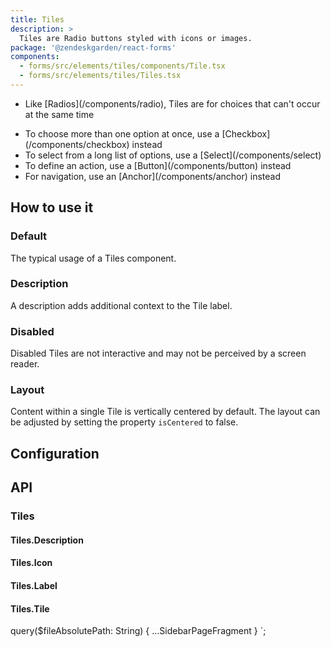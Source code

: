 ```yaml
---
title: Tiles
description: >
  Tiles are Radio buttons styled with icons or images.
package: '@zendeskgarden/react-forms'
components:
  - forms/src/elements/tiles/components/Tile.tsx
  - forms/src/elements/tiles/Tiles.tsx
---
```


<Usage>
  <Use>
    <ul>
      <li>
        <Markdown>
          Like [Radios](/components/radio), Tiles are for choices that can't occur at the same time
        </Markdown>
      </li>
    </ul>
  </Use>
  <Misuse>
    <ul>
      <li>
        <Markdown>
          To choose more than one option at once, use a [Checkbox](/components/checkbox) instead
        </Markdown>
      </li>
      <li>
        <Markdown>
          To select from a long list of options, use a [Select](/components/select)
        </Markdown>
      </li>
      <li>
        <Markdown>To define an action, use a [Button](/components/button) instead</Markdown>
      </li>
      <li>
        <Markdown>For navigation, use an [Anchor](/components/anchor) instead</Markdown>
      </li>
    </ul>
  </Misuse>
</Usage>

## How to use it

### Default

The typical usage of a Tiles component.


<CodeExample code={DefaultCode}>
  <Default />
</CodeExample>

### Description

A description adds additional context to the Tile label.


<CodeExample code={DescriptionCode}>
  <Description />
</CodeExample>

### Disabled

Disabled Tiles are not interactive and may not be perceived by a screen reader.


<CodeExample code={DisabledCode}>
  <Disabled />
</CodeExample>

### Layout

Content within a single Tile is vertically centered by default. The layout can
be adjusted by setting the property `isCentered` to false.


<CodeExample code={LayoutCode}>
  <Layout />
</CodeExample>

## Configuration

<Configuration reactPackage={props.data.mdx.package} components={props.data.mdx.components} />

## API

### Tiles

<PropSheet components={props.data.mdx.components} componentName="tiles" />

#### Tiles.Description

#### Tiles.Icon

#### Tiles.Label

#### Tiles.Tile

<PropSheet components={props.data.mdx.components} componentName="tile" />


  query($fileAbsolutePath: String) {
    ...SidebarPageFragment
  }
`;
